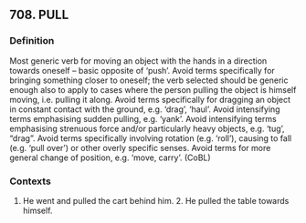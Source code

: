## 708. PULL
### Definition
Most generic verb for moving an object with the hands in a direction towards oneself -- basic opposite of 'push'.  Avoid terms specifically for bringing something closer to oneself; the verb selected should be generic enough also to apply to cases where the person pulling the object is himself moving, i.e. pulling it along. Avoid terms specifically for dragging an object in constant contact with the ground, e.g. 'drag', 'haul'. Avoid intensifying terms emphasising sudden pulling, e.g. 'yank'. Avoid intensifying terms emphasising strenuous force and/or particularly heavy objects, e.g. 'tug', "drag". Avoid terms specifically involving rotation (e.g. 'roll'), causing to fall (e.g. 'pull over') or other overly specific senses. Avoid terms for more general change of position, e.g. 'move, carry'. (CoBL)

### Contexts
1. He went and pulled the cart behind him. 2. He pulled the table towards himself.

